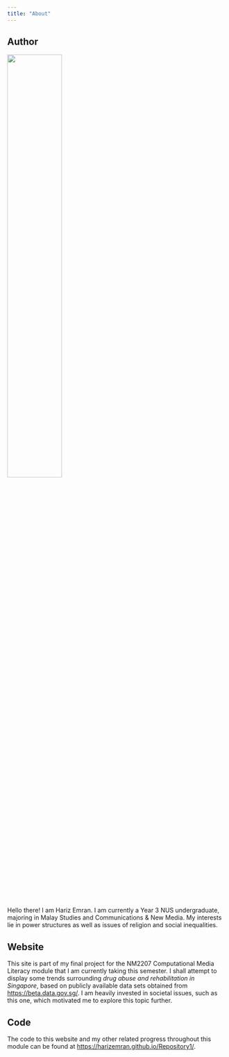 ```yaml
---
title: "About"
---
```


## Author

![](hariz.jpg){width="50%"}

Hello there! I am Hariz Emran. I am currently a Year 3 NUS undergraduate, majoring in Malay Studies and Communications & New Media. My interests lie in power structures as well as issues of religion and social inequalities.

## Website

This site is part of my final project for the NM2207 Computational Media Literacy module that I am currently taking this semester. I shall attempt to display some trends surrounding *drug abuse and rehabilitation in Singapore*, based on publicly available data sets obtained from <https://beta.data.gov.sg/>. I am heavily invested in societal issues, such as this one, which motivated me to explore this topic further.

## Code

The code to this website and my other related progress throughout this module can be found at <https://harizemran.github.io/Repository1/>.
